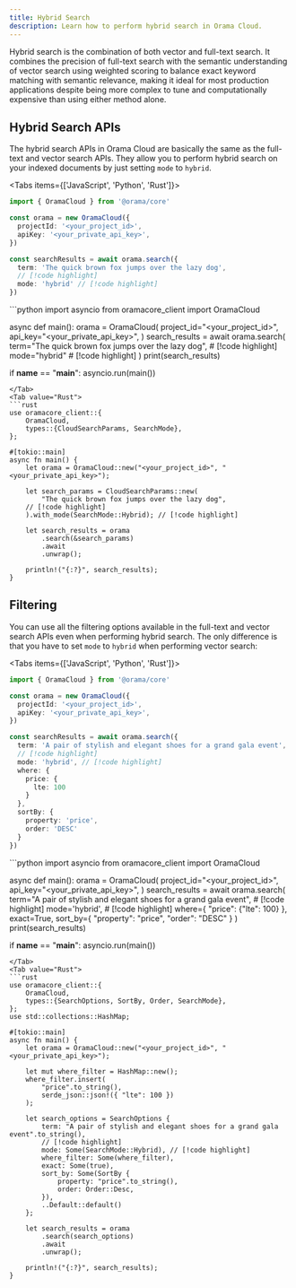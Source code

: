 ```yaml
---
title: Hybrid Search
description: Learn how to perform hybrid search in Orama Cloud.
---
```


Hybrid search is the combination of both vector and full-text search. It combines the precision of full-text search with the semantic understanding of vector search using weighted scoring to balance exact keyword matching with semantic relevance, making it ideal for most production applications despite being more complex to tune and computationally expensive than using either method alone.

## Hybrid Search APIs

The hybrid search APIs in Orama Cloud are basically the same as the full-text and vector search APIs. They allow you to perform hybrid search on your indexed documents by just setting `mode` to `hybrid`.

<Tabs items={['JavaScript', 'Python', 'Rust']}>
  <Tab value="Javascript">
  ```typescript
  import { OramaCloud } from '@orama/core'

  const orama = new OramaCloud({
    projectId: '<your_project_id>',
    apiKey: '<your_private_api_key>',
  })

  const searchResults = await orama.search({
    term: 'The quick brown fox jumps over the lazy dog',
    // [!code highlight]
    mode: 'hybrid' // [!code highlight]
  })
  ```
  </Tab>
  <Tab value="Python">
  ```python
  import asyncio
  from oramacore_client import OramaCloud

  async def main():
      orama = OramaCloud(
          project_id="<your_project_id>",
          api_key="<your_private_api_key>",
      )
      search_results = await orama.search(
          term="The quick brown fox jumps over the lazy dog",
          # [!code highlight]
          mode="hybrid" # [!code highlight]
      )
      print(search_results)

  if __name__ == "__main__":
      asyncio.run(main())
  ```
  </Tab>
  <Tab value="Rust">
  ```rust
  use oramacore_client::{
      OramaCloud,
      types::{CloudSearchParams, SearchMode},
  };

  #[tokio::main]
  async fn main() {
      let orama = OramaCloud::new("<your_project_id>", "<your_private_api_key>");

      let search_params = CloudSearchParams::new(
          "The quick brown fox jumps over the lazy dog",
      // [!code highlight]
      ).with_mode(SearchMode::Hybrid); // [!code highlight]

      let search_results = orama
          .search(&search_params)
          .await
          .unwrap();

      println!("{:?}", search_results);
  }
  ```
  </Tab>
</Tabs>

## Filtering

You can use all the filtering options available in the full-text and vector search APIs even when performing hybrid search. The only difference is that you have to set `mode` to `hybrid` when performing vector search:

<Tabs items={['JavaScript', 'Python', 'Rust']}>
  <Tab value="Javascript">
  ```typescript
  import { OramaCloud } from '@orama/core'

  const orama = new OramaCloud({
    projectId: '<your_project_id>',
    apiKey: '<your_private_api_key>',
  })

  const searchResults = await orama.search({
    term: 'A pair of stylish and elegant shoes for a grand gala event',
    // [!code highlight]
    mode: 'hybrid', // [!code highlight]
    where: {
      price: {
        lte: 100
      }
    },
    sortBy: {
      property: 'price',
      order: 'DESC'
    }
  })
  ```
  </Tab>
  <Tab value="Python">
  ```python
  import asyncio
  from oramacore_client import OramaCloud

  async def main():
      orama = OramaCloud(
          project_id="<your_project_id>",
          api_key="<your_private_api_key>",
      )
      search_results = await orama.search(
          term="A pair of stylish and elegant shoes for a grand gala event",
          # [!code highlight]
          mode='hybrid', # [!code highlight]
          where={
              "price": {"lte": 100}
          },
          exact=True,
          sort_by={
              "property": "price",
              "order": "DESC"
          }
      )
      print(search_results)

  if __name__ == "__main__":
      asyncio.run(main())
  ```
  </Tab>
  <Tab value="Rust">
  ```rust
  use oramacore_client::{
      OramaCloud,
      types::{SearchOptions, SortBy, Order, SearchMode},
  };
  use std::collections::HashMap;

  #[tokio::main]
  async fn main() {
      let orama = OramaCloud::new("<your_project_id>", "<your_private_api_key>");

      let mut where_filter = HashMap::new();
      where_filter.insert(
          "price".to_string(),
          serde_json::json!({ "lte": 100 })
      );

      let search_options = SearchOptions {
          term: "A pair of stylish and elegant shoes for a grand gala event".to_string(),
          // [!code highlight]
          mode: Some(SearchMode::Hybrid), // [!code highlight]
          where_filter: Some(where_filter),
          exact: Some(true),
          sort_by: Some(SortBy {
              property: "price".to_string(),
              order: Order::Desc,
          }),
          ..Default::default()
      };

      let search_results = orama
          .search(search_options)
          .await
          .unwrap();

      println!("{:?}", search_results);
  }
  ```
  </Tab>
</Tabs>
